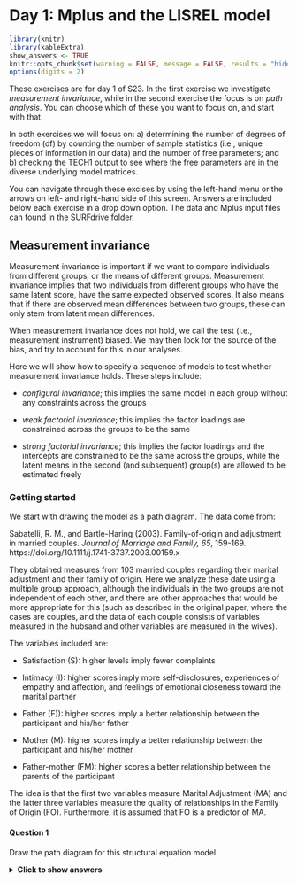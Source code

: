 # Day 1: Mplus and the LISREL model

```r
library(knitr)
library(kableExtra)
show_answers <- TRUE
knitr::opts_chunk$set(warning = FALSE, message = FALSE, results = "hide", eval = show_answers, echo = show_answers)
options(digits = 2)
```

These exercises are for day 1 of S23. In the first exercise we investigate _measurement invariance_, while in the second exercise the focus is on _path analysis_. You can choose which of these you want to focus on, and start with that.

In both exercises we will focus on: a) determining the number of degrees of freedom (df) by counting the number of sample statistics (i.e., unique pieces of information in our data) and the number of free parameters; and b) checking the TECH1 output to see where the free parameters are in the diverse underlying model matrices.  

You can navigate through these excises by using the left-hand menu or the arrows on left- and right-hand side of this screen. Answers are included below each exercise in a drop down option. The data and Mplus input files can found in the SURFdrive folder. 

## Measurement invariance{-}
Measurement invariance is important if we want to compare individuals from different groups, or the means of different groups. Measurement invariance implies that two individuals from different groups who have the same latent score, have the same expected observed scores. It also means that if there are observed mean differences between two groups, these can only stem from latent mean differences. 

When measurement invariance does not hold, we call the test (i.e., measurement instrument) biased. We may then look for the source of the bias, and try to account for this in our analyses. 

Here we will show how to specify a sequence of models to test whether measurement invariance holds. These steps include:

* _configural invariance_; this implies the same model in each group without any constraints across the groups

* _weak factorial invariance_; this implies the factor loadings are constrained across the groups to be the same

* _strong factorial invariance_; this implies the factor loadings and the intercepts are constrained to be the same across the groups, while the latent means in the second (and subsequent) group(s) are allowed to be estimated freely

### Getting started{-}
We start with drawing the model as a path diagram. The data come from:

Sabatelli, R. M., and Bartle-Haring (2003). Family-of-origin and adjustment in married couples. _Journal of Marriage and Family, 65_, 159-169. https://doi.org/10.1111/j.1741-3737.2003.00159.x

They obtained measures from 103 married couples regarding their marital adjustment and their family of origin. Here we analyze these date using a multiple group approach, although the individuals in the two groups are not independent of each other, and there are other approaches that would be more appropriate for this (such as described in the original paper, where the cases are couples, and the data of each couple consists of variables measured in the hubsand and other variables are measured in the wives).

The variables included are:

* Satisfaction (S): higher levels imply fewer complaints

* Intimacy (I): higher scores imply more self-disclosures, experiences of empathy and affection, and feelings of emotional closeness toward the marital partner

* Father (F)): higher scores imply a better relationship between the participant and his/her father

* Mother (M): higher scores imply a better relationship between the participant and his/her mother

* Father-mother (FM): higher scores a better relationship between the parents of the participant

The idea is that the first two variables measure Marital Adjustment (MA) and the latter three variables measure the quality of relationships in the Family of Origin (FO). Furthermore, it is assumed that FO is a predictor of MA. 

#### Question 1{-}
Draw the path diagram for this structural equation model. 

<details>
  <summary><b>Click to show answers</b></summary>

Measurement part of the model: S and I are indicators of MA; F, M, and FM are indicators of FO. 

Structural part of the model: MA is regressed on FO. 

![](figures/PathDiagramMeasInv.png){width=400px}


`r if(knitr::is_html_output()){"\\details"}`

Before doing the actual model that includes the structural relation between the latent variables, we start with only the measurement model; this means that we specify a two-factor model in which the latent variables are allowed to covary (i.e., a two-headed arrow between MA and FO). We use this model to investigate whether strong factorial invariance holds by testing whether the assumptions of this model hold.

#### Question 2{-}
The data for this exercise are included in the file named Family.dat; note it only contains the summary statistics, that is, it contains the means, standard deviations, and correlation matrices for each group (men first, then women), that were printed in the original paper. Have a look at these.


<details>
  <summary><b>Click to show answers</b></summary>

You can open the data either in Mplus, or with a program like notepad. This is what you see:

```
161.779 138.382 86.229 86.392 85.046
32.936 22.749 13.390 13.679 14.382
1
.740 1
.265 .422 1
.305 .401 .791 1
.315 .351 .662 .587 1
155.547 137.971 82.764 85.494 81.003
31.168 20.094 11.229 11.743 13.220
1
.658 1
.288 .398 1
.171 .295 .480 1
.264 .305 .554 .422 1
```

`r if(knitr::is_html_output()){"\\details"}`

#### Question 3{-}
Typically when you have data, you will have the raw data. In that case you will have the observed variables and a grouping variable in one file. See example 5.14 in the Mplus Users Guide for how to specify the `DATA` and `VARIABLE` commands in that case.

Here we only have the summary data. To specify the `DATA` and `VARIABLE` commands in this case, use:

```
DATA:   NGROUPS ARE 2;
        TYPE IS MEANS STD CORR;
        FILE IS Family.dat;
        NOBSERVATIONS ARE 103 103;

VARIABLE:   NAMES ARE S I F M FM;
```

We will begin with using the automatic option in Mplus that allows us to run all three models that are needed to investigate measurement invariance. This can be done by adding:

```
    ANALYSIS:   MODEL = CONFIGURAL METRIC SCALAR;
```

where `CONFIGURAL` is the model without any constraints across the groups; `METRIC` is the model we refer to as _weak factorial invariance_, that is, equal factor loadings across groups; and `SCALAR` is what we refer to as _strong factorial invariance_, that is, equal factor loadings and intercepts across groups, and freely estimated latent means in group 2 (and subsequent groups, if there are any).

Use the code above, and add:

* `TITLE` command

* `MODEL` command, in which you just specify the general factor model (so no need to specify separate models for separate groups!)

* `OUTPUT` command

Run the model and check the output. Describe what you see. 
<details>
  <summary><b>Click to show answers</b></summary>
  
In the top menu in Mplus you can change the format of the output file by going to `Mplus` and choosing `HTML output`, and then run the model. This will result in output with links that makes it easier to navigate through it. At the beginning of the output, you get to see:

```
    OUTPUT SECTIONS

    Input Instructions 
    Input Warnings And Errors 
    Summary Of Analysis 
    Sample Statistics 
    Model Fit Information 
    - For The Configural Model 
    - For The Metric Model 
    - For The Scalar Model 
    Model Results 
    - For The Configural Model 
    - For The Metric Model 
    - For The Scalar Model 
    Technical 1 Output 
    - For The Configural Model 
    - For The Metric Model 
    - For The Scalar Model 
    Technical 9 Output 
```

Hence, we see that for each of the three models we get information about model fit, we get the parameter estimates, and the additional output (here, we asked for `TECH1`). We also get `TECH9` which contains the warnings for the three models.  

`r if(knitr::is_html_output()){"\\details"}`

While this automatic option is of course very convenient in practice, we will now focus in this exercise on how to specify and run these three models ourselves. The point of this is that we see how we can overrule defaults in Mplus, and we consider the models one by one (and check the `TECH1` output), and consider alternative ways of scaling these models.

### Step 1: Configural invariance{-}

#### Question 4{-}
If we specify the model for configural invariance:

* how many sample statistics are there?

* how many free parameters are there?

* how many df are there?

<details>
  <summary><b>Click to show answers</b></summary>

_Sample statistics_. We have 5 observed variables in each group. Hence, we have 5*6/2 = 15 unique elements in the covariance matrix S for each group, plus 5 observed means, so 20 sample statistics per group. That makes 40 sample statistics in total.

_Free parameter_. In each group we estimate:

* 3 factor loadings (there are 5 factor loadings, but 2 are used for scaling)

* 2 factor variances

* 1 factor covariance

* 5 residual variances

* 5 intercepts

That makes 16 parameters per group; hence, 32 free parameters in total.

_Degrees of freedom_. The degrees of freedom are therefore: df = 40-32=6.

`r if(knitr::is_html_output()){"\\details"}`


#### Question 5{-}
Specify the two-factor model for configural invariance.

<details>
  <summary><b>Click to show answers</b></summary>

```
    MODEL:      MA BY S I;
                FO BY F M FM; 

    MODEL g2:   MA BY S@1 I;
                FO BY F@1 M FM;
                [S I F M FM];
                [MA@0 FO@0];
```
                
where the first `MODEL:` command is the general model specification, and the second part `MODEL g2;` is overruling the multiple group factor analysis defaults through:

* freeing the factor loadings (so they are not identical to the factor loadings in g1), and using `@1` to ensure the factors are scaled

* freeing the latent means in the second group (so they are not identical to the intercepts in g1)

* fixing the latent means to zero (to ensure identification)

Alternatively, one could also say:

```
    MODEL:      MA BY S I;
                FO BY F M FM; 

    MODEL g2:   MA BY I;
                FO BY M FM;
                [S I F M FM];
                [MA@0 FO@0];
```

Here, we are doing the same thing, but not overruling the default for the factor loadings of the first indicator of each latent variable (hence the initial scaling remains in tact).

In addition to this `MODEL` command, we specify the `OUTPUT` command as:

```
    OUTPUT: TECH1 MOD(4);
```

`r if(knitr::is_html_output()){"\\details"}`



#### Question 6{-}

Run this model, and check whether the `TECH1` output matches your answer under  Question 4 regarding where the free parameters are. Also check the warning(s); is there a reason for concern?

<details>
  <summary><b>Click to show answers</b></summary>

We get this warning:

```
    THE MODEL ESTIMATION TERMINATED NORMALLY

        WARNING:  THE RESIDUAL COVARIANCE MATRIX (THETA) IN GROUP G1 IS NOT
        POSITIVE DEFINITE.  THIS COULD INDICATE A NEGATIVE VARIANCE/RESIDUAL
        VARIANCE FOR AN OBSERVED VARIABLE, A CORRELATION GREATER OR EQUAL TO ONE
        BETWEEN TWO OBSERVED VARIABLES, OR A LINEAR DEPENDENCY AMONG MORE THAN TWO
        OBSERVED VARIABLES.  CHECK THE RESULTS SECTION FOR MORE INFORMATION.
        PROBLEM INVOLVING VARIABLE I.
```

This implies that the residual covariance matrix contains a combination of numbers (i.e., parameter estimates) that are not possible in a covariance matrix. We can start with checking the relevant parameter estimates in the first group:

```
     Residual Variances
        S                528.470    130.512      4.049      0.000
        I                -39.883    109.198     -0.365      0.715
        F                 21.613     10.983      1.968      0.049
        M                 53.509     11.710      4.570      0.000
        FM               103.074     16.168      6.375      0.000
```

It shows that the residual variance for the indicator I (intimacy) is negative; this is not possible (as variances are by definition zero or larger). This is referred to as a Heywood case, and is typically interpreted as meaning that the model is too complicated for the data (for instance because the model is really wrong, or because the sample size is too small). I is an indicator of MA, which only has one other indicator (i.e., S); this is often a difficult situation in terms of estimation. 

One action we could take is setting this residual variance to zero (note the parameter is not significantly different from zero). That would mean this variable is a perfect indicator of the latent variable MA, as there would be no measurement error at all; this would in turn mean we only need this indicator, and there is no need for the second indicator to measure the latent variable. 

But for now, we will just leave the variable in, and consider the model fit before moving on to testing weak factorial invariance. 

`r if(knitr::is_html_output()){"\\details"}`

#### Question 7{-}

For now, we ignore this warning. What is the model fit? 

<details>
  <summary><b>Click to show answers</b></summary>

```
    Chi-Square Test of Model Fit

              Value                              6.025
              Degrees of Freedom                     8    
              P-Value                           0.6444
```

The chi-square test indicates the model fits well (note btw that the degrees of freedom are indeed 8). We see this chi-square is simply the sum of the chi-squares that are obtained for each group, as presented in the output:

```
    Chi-Square Contribution From Each Group

              G1                                 4.688
              G2                                 1.337
```
              
The other fit measures also indicate the model fits very well:

```
    RMSEA (Root Mean Square Error Of Approximation)

              Estimate                           0.000
              90 Percent C.I.                    0.000  0.095
              Probability RMSEA <= .05           0.786

    CFI/TLI

              CFI                                1.000
              TLI                                1.000

    SRMR (Standardized Root Mean Square Residual)

              Value                              0.019
```

`r if(knitr::is_html_output()){"\\details"}`

### Step 2: Weak factorial invariance{-} 

#### Question 8{-}
Next, specify the model for weak factorial invariance. How many df would this model have? Run this model and report on the model fit. 

<details>
  <summary><b>Click to show answers</b></summary>

In the model for weak factorial invariance, we set the factor loadings invariant across groups, while not constraining the mean structure. In practice, this implies we no longer have to overrule the defaults for the factor loadings, but we still need to overrule the defaults for the intercepts and latent means. Hence, the model specification becomes:

```
    MODEL:      MA BY S I;
                FO BY F M FM; 

    MODEL g2:   [S I F M FM];
                [MA@0 FO@0];
```                


While in the previous model we were estimating 3 factor loadings in each group (so 6 factor loadings in total), we now estimate 3 factor loadings for both groups. Hence, this model has 3 free parameters _less_, and thus 3 df _more_ than the model for configural invariance; the df should thus be 8+3=11. This also becomes clear when looking at the `TECH1` output of this model (see the numbers that identify the free parameters in the matrix `LAMBDA`).  

We see this in the chi-square test:

```
    Chi-Square Test of Model Fit

              Value                              8.735
              Degrees of Freedom                    11
              P-Value                           0.6463
```

We see indeed the number of df is 11. 

`r if(knitr::is_html_output()){"\\details"}`

#### Question 9{-}
Do a chi-square difference test to determine whether the assumption of weak factorial invariance (i.e., equal factor loadings across groups) holds.

<details>
  <summary><b>Click to show answers</b></summary>

$\Delta \chi^2 = 8.735 - 6.025 = 2.710$

$\Delta df = 11 - 8 = 3$

Hence, the chi-square difference is 2.710 with df=3. The p-value for this is 0.4385 (for an online chi-square calculator, see for instance: https://www.fourmilab.ch/rpkp/experiments/analysis/chiCalc.html).

This means that our H0 (i.e., weak factorial invariance) is not rejected. Put differently, the constraints for weak factorial invariance can be imposed. 


`r if(knitr::is_html_output()){"\\details"}`

### Step 3: Strong factorial invariance{-}

#### Question 10{-}
Next, specify the model for strong factorial invariance. Again, indicate how many df this model will have, run the model, and report on the model fit.

<details>
  <summary><b>Click to show answers</b></summary>

Strong factorial invariance is the default multiple group factor model that Mplus runs. Hence, it does not require us to overrule any of its defaults. Compared to the previous model, this means that it will constrain all five intercepts to be identical across the two groups, but at the same time, it will freely estimate the two latent means in the second group. Hence, the difference in df is 5-2=3; the new model with have 3 df more than the one we had before. 

The `MODEL` command for this model is very simple; we only need:

```
    MODEL:      MA BY S I;
                FO BY F M FM; 
```

The chi-square of this model is:

```
    Chi-Square Test of Model Fit

             Value                             15.647
             Degrees of Freedom                    14
             P-Value                           0.3354
```

We see that indeed the df are 3 more than before (11+3=14).


`r if(knitr::is_html_output()){"\\details"}`

#### Exercise 11{-}
Do a chi-square difference test to determine whether the assumption of strong factorial invariance (i.e., equal intercepts; only latent mean differences) holds.

<details>
  <summary><b>Click to show answers</b></summary>

We compare the current model fit to that of the previous model (i.e., the one for weak factorial invariance), to determine whether the additional constraints are tenable. 

Hence we have:

$\Delta \chi^2 = 15.647 - 8.735 = 6.912$

$\Delta df = 14 - 11 = 3$ 

A chi-square difference test of 6.912 with 3 df has a p-value of 0.0748. Hence, again, the H0 is not rejected, which now means we can assume that strong factorial invariance holds. 

`r if(knitr::is_html_output()){"\\details"}`

#### Exercise 12{-}
Check the `TECH1` output for the latter model. How do you see the constraints that were imposed?  

<details>
  <summary><b>Click to show answers</b></summary>

You can see the intercepts and factor loadings are constrained across the two groups, because the same numbers are used to show which ones are estimated freely:

```
               NU
                  S             I             F             M             FM
                 ________      ________      ________      ________      ________
                      1             2             3             4             5


               LAMBDA
                 MA            FO
                  ________      ________
     S                  0             0
     I                  6             0
     F                  0             0
     M                  0             7
     FM                 0             8
```

`r if(knitr::is_html_output()){"\\details"}`


### Alternative way of scaling{-}
Above, we have used the usual way of scaling: 

* first factor loading of each latent variable fixed to 1 (in each group)

* all latent means fixed to 0 (in each group), combined with estimating the intercepts for the observed variables freely (in each group)

In this case, the step from configural to weak factorial invariance now consists of only adding more constraints, which makes it easy to see these two models are nested (i.e., the model for weak factorial invariance is nested under the model for configural invariance). 

However, it is less obvious that the model for strong factorial invariance is nested under the model for weak factorial invariance, because it includes constraining parameters (i.e., the intercepts have to be equal across groups), but also requires freeing parameters (i.e., the latent means in the second group are freed). 

To ensure that these models are nested, we use an alternative way of specifying these models, based on a different way of scaling. The __key issue__ here is that these alternative model specification are simply reparameterizations of the the same models; they are equivalent models, as we can see because they leas to the _exact same model fit_. 

#### Question 13{-} 
Instead of scaling with the latent means fixed to zero and the intercepts all estimated freely, scale the latent variable in the model for configural invariance through setting the intercept for the first indicator to zero, while allowing the latent mean to be estimated freely. Compare the model fit to the one obtained above for the configural invariance model. 


<details>
  <summary><b>Click to show answers</b></summary>

The `MODEL` command can be specified as:

```
      MODEL:      	MA BY S I;
                  	FO BY F M FM;

      MODEL g1:     [S@0 F@0];
                  	[MA FO];

      MODEL g2:   	MA BY S@1 I;
                  	FO BY F@1 M FM;
                  	[S@0 I F@0 M FM];
```

When running the model like this, it does not converge within the default number of iterations. We get this message

```
         NO CONVERGENCE.  NUMBER OF ITERATIONS EXCEEDED.
```

and there is no model fit, standard errors, or p-values. This can mean the model is too complicated. It can also mean you need to specify (better) starting values. As a first step, we can just increase the number of iterations, by adding:

```
    ANALYSIS:   ITERATIONS ARE 20000;
```

In this case, this solves it, that is, the model now converges. When considering the model fit, we see it is exactly the same as that of the model discussed in Question 7. 

```
    Chi-Square Test of Model Fit

              Value                              6.025
              Degrees of Freedom                     8    
              P-Value                           0.6444
```

Because the chi-square is exactly the same (and the df), this implies these models are _statistically equivalent_; they are identical, just parameterized differently. You cannot distinguish between them on statistical grounds.

Hence, this shows that this alternative way of scaling the latent variables gives a model that is equivalent. 

`r if(knitr::is_html_output()){"\\details"}`


#### Question 14{-} 
Next, use this alternative way of scaling and specify the model for weak factorial invariance. 

<details>
  <summary><b>Click to show answers</b></summary>

The `MODEL` command can be specified as:

```
      MODEL:      	MA BY S I;
                  	FO BY F M FM;

      MODEL g1:     [S@0 F@0];
                  	[MA FO];

      MODEL g2:   	[S@0 I F@0 M FM];
```

That is, we no longer overrule the defaults for the factor loadings. Note that for this model to converge, we do not need to increase the number of iterations. 

When considering the model fit, we see it is exactly the same as that of the model discussed in Question 8: 

```
    Chi-Square Test of Model Fit

              Value                              8.735
              Degrees of Freedom                    11
              P-Value                           0.6463
```

This means that the current model is statistically equivalent to the model we had before to impose weak factorial invariance. 


`r if(knitr::is_html_output()){"\\details"}`

#### Question 15{-} 
And now, the Moment Suprême: We will specify the model for strong factorial invariance using this alternative way of scaling. The _key_ issue to notice here is that in going from weak factorial invariance to strong factorial invariance, we will now only add constraints, which makes it very clear that the latter model must be nested under the former.

Remember that before, we were adding constraints (i.e., fixing the intercepts to be identical across the groups), but also were freeing parameters (i.e., allowing the latent means in the second group to be estimated freely); this makes it difficult to see that the model for strong factorial invariance is nested under that of weak factorial invariance.

But with this alternative way of scaling, which leads to _statistically equivalant models_ (i.e., models with the exact fit, and which are thus indistinguishable), we now only add constraints on parameters when going from weak to strong factorial invariance, such that it is very obvious that (and how) they are nested. 

Specify the model for strong factorial invariance using this alternative way of scaling.

<details>
  <summary><b>Click to show answers</b></summary>

The `MODEL` command can be specified as:

```
      MODEL:      	MA BY S I;
                  	FO BY F M FM;

      MODEL g1:     [S@0 F@0];
                  	[MA FO];

      MODEL g2:   	[S@0 F@0];
```

This model leads to the exactly same model fit as that of the model discussed in Question 10: 

```
    Chi-Square Test of Model Fit

              Value                             15.647
              Degrees of Freedom                    14
              P-Value                           0.3354
```

This means that the current model is statistically equivalent to the model we had before to impose strong factorial invariance. This also means that we can now be certain that the model for strong factorial invariance is nested under the model for weak factorial invariance; this means we can do a chi-square difference test to compare them (as we already did above).

`r if(knitr::is_html_output()){"\\details"}`

#### Question 16{-}
While this alternative way of specifying the series of models is useful to seeing their nestedness, the first way of specifying the models also has advantages. One of these advantages is that it requires fewer defaults to be overruled. But more importantly, it allows us to easily determine in the strong factorial invariance model whether there are latent mean differences between the groups. Report and interpret these.

<details>
  <summary><b>Click to show answers</b></summary>

In the first approach, the model for strong factorial invariance is based on constraining the factor loadings and intercepts across the groups, and freeing the latent means in the second group, while the means in the first group are fixed to zero. 

That is, for G1 we get:

```
     Means
        MA                 0.000      0.000    999.000    999.000
        FO                 0.000      0.000    999.000    999.000
```

and for G2 we get:

```
     Means
        MA                -0.415      3.118     -0.133      0.894
        FO                -3.140      1.655     -1.898      0.058
```

This implies that the significance test of the latter can be used to determine whether there are latent mean differences between the second and the first group. Here we get a p-value of 0.894 for MA, and a p-value of 0.058 for FO; hence for both we do not find evidence that they differ from zero, which means that for both we do not find evidence that the two groups differ.  

`r if(knitr::is_html_output()){"\\details"}`


### Full model{-}
As both the test for weak and for strong factorial invariance were non-significant, we can conclude that strong factorial invariance holds. This means we can compare individuals from these groups, and we can compare the means of these groups. It also means that the constructs "Marital Adjustment" and "Family of Origin" are measured in the same way in these two groups, and that we can specify a structural model for these latent variables in the two groups to investigate how they are related. 

#### Question 17{-}
Specify the model as initially intended, with FO as a predictor of MA at the latent level, while assuming strong factorial invariance. 

<details>
  <summary><b>Click to show answers</b></summary>

The model is now specified as:

```
    MODEL:      MA BY S I;
                FO BY F M FM; 
                MA ON FO;
```

`r if(knitr::is_html_output()){"\\details"}`

#### Question 18{-}
Run this model, and compare the model fit to that of the model for strong factorial invariance that we had before. What do you conclude?

<details>
  <summary><b>Click to show answers</b></summary>

These models have the exact same model fit (same chi-square and df). This means these models are statistically equivalent. Hence, it does not matter whether you estimate the covariance between the two latent variables, or a regression coefficient. 

`r if(knitr::is_html_output()){"\\details"}`


#### Question 19{-}
When comparing the `TECH1` output of these two models, what difference do you spot?

<details>
  <summary><b>Click to show answers</b></summary>

In the two-factor model we have for G1:

```
              BETA
                  MA            FO
                  ________      ________
     MA                 0             0
     FO                 0             0


               PSI
                  MA            FO
                  ________      ________
     MA                14
     FO                15            16
```

that is, no structural parameters, and a covariance is Psi; in contrast in the regression model we have for G1:

```
               BETA
                  MA            FO
                  ________      ________
     MA                 0            14
     FO                 0             0


               PSI
                  MA            FO
                  ________      ________
     MA                15
     FO                 0            16
```

showing there is a structural parameter in Beta (going to MA, coming from FO), and there is no covariance estimated in Psi.

The same is true for G2. 

`r if(knitr::is_html_output()){"\\details"}`

#### Question 20{-}
As a final step, we want to investigate whether the regression coefficient is different in the two groups or not. How can you investigate this?


<details>
  <summary><b>Click to show answers</b></summary>

In the model above, the regression parameter was not constrained across the groups. We can now specify a model in which we constrain the parameter to be invariant across the two groups; that model will be nested under the previous model, and we can thus do a chi-square difference test to see whether the constraint holds. 

To constrain the parameter across the groups, we only have to give it a label (i.e., a name). Here we will give it the label `c` (you could als give it a longer name, such as `coeff`). The model is now specified as:

```
    MODEL:      MA BY S I;
                FO BY F M FM; 
                MA ON FO (c);
```

To see that this leads to having the same regression coefficient in both groups, we can check the `TECH1` output. For G1 we have (only showing part of it):

```
               ALPHA
                  MA            FO
                  ________      ________
                      0             0


               BETA
                   MA            FO
                  ________      ________
     MA                 0            14
     FO                 0             0


              PSI
                 MA            FO
                  ________      ________
     MA                15
     FO                 0            16
```

and for G2:

```
               ALPHA
                  MA            FO
                  ________      ________
                     22            23


              BETA
                  MA            FO
                  ________      ________
     MA                 0            14
     FO                 0             0


               PSI
                  MA            FO
                  ________      ________
     MA                24
     FO                 0            25
```

It shows that the structural parameter in both cases is the same parameter (number 14).

The model fit is:

```
    Chi-Square Test of Model Fit

              Value                             16.315
              Degrees of Freedom                    15
              P-Value                           0.3614
```

showing it has 1 df more than the model we had before (because we estimate 1 parameter less). Doing a chi-square difference test we get:

$\Delta \chi^2 = 16.315 - 15.647 = 0.688$ with $df-1$, which gives a p-value of 0.4137, which means the test is not significant. Hence, H0 does not have to be rejected, and we can therefor assume that the regression coefficient is identical across the two groups. 

`r if(knitr::is_html_output()){"\\details"}`

### Conclusion{-}
To summarize what we did in this exercise:

* we were interested in investigating a full SEM model (with both a measurement model and a structural model), in two groups

* before we could investigate the structural part of the model (i.e., the latent regression), we had to determine whether there was measurement invariance across the groups

* to this end we ran a series of three models: configural invariance, weak factorial invariance and strong factorial invariance; these models are increasingly more restrictive, and we compared each subsequent model with the preceding one (using a chi-square different test) to see whether the additional constraints were tenable

* since neither of the two chi-square difference test reached significance, we can conclude that strong factorial invariance holds; this means we are measuring the same constructs in both groups, and we can compare their latent means

* we also considered an alternative way to scale the models (based on setting one of the intercepts per factor to zero, rather than the latent means), which more clearly shows that the model for strong factorial invariance is a special case of the model for weak factorial invariance

* the first way of scaling has the advantage that we can immediately see whether the means of the two groups on the latent variables differ or not; here we found no significant difference

* since the latent variables are measured in the same way in both groups, we continue with our actual research question, which concerns the latent regression model; regressing the latent variables on each other resulted in a model that is equivalent to the model for strong factorial invariance

* subsequently, we constrained the regression coefficient across the two groups to see whether the effect of family of origin (FO) has the same effect on marital adjustment (MA) in the two groups; again, by doing a chi-square difference test we could determine whether or not this constraint was tenable; since the test was not significant, we may assume that the two regression slopes are the same across the groups

* note that in the end, we still have the same warning as for the first model about a Heywood case (negative variance) in the first group; we should present such results in a paper; we could constrain this variance to zero (and we could do the same thing in the other group, because it is not significantly different from zero there either), which would make this indicator and the latent variable it measures identical; put differently, this implies that we can measure marital adjustment with this one variable, and we do not need the other one for it 


## Path analysis{-}
In this exercise, we consider a path model in which observed variables are regressed on each other. 

The data come from the paper:

Hale, W. W., Van der Valk, I., Engels, R., and Meeus, W. (2005). Does perceived parental rejection make adolescents sad and mad? The association of perceived parental rejection with adolescent depression and aggression. --Journal of Adolescent Health, 36_, 466-474. https://doi.org/10.1016/j.jadohealth.2004.04.007

We collected the means, standard deviations, and correlation matrix from that paper for the group of older boys (n=275) in the file BoysDep.dat. We have the following four variables (in this order):

* perceived parental rejection (PPR) 

* adolescent depression (AD)

* adolescent aggression (AA)

* adolescent withdrawal (AW)

The model that the researchers proposed, is presented below: Their question is whether perceived parental rejection (meaning the adolescent feels rejected by the parents), leads adolescents to feel sad (as operationalized with adolescent withdrawal), or mad (as operationalized with adolescent aggression), and to what extent these effects are mediated through adolescent depression. 

![The path model proposed by Hale et al. (2005)](figures/HaleModel.png){width=500px}

#### Question 1{-}
Determine: a) how many sample statistics there are; b) how many free parameters there are: and c) how many degrees of freedom this model has.

<details>
  <summary><b>Click to show answers</b></summary>

There are four observed variables, so 4*5/2 = 10 unique elements in the covariance matrix S, and 4 observed means; that makes 14 sample statistics in total.

The number of free parameters in this model are: 1 variance of the exogenous variable (PPR), 3 residual variance of the endogenous variables (AD, AA and AW), 5 structural parameters (i.e., regression coefficients), 1 mean for the exogenous variable (PPR), and 3 intercepts for the endogenous variables (AD, AA, and AW). That makes 13 free parameters in total.

The number of degrees of freedom should therefor equal 14-13=1.


`r if(knitr::is_html_output()){"\\details"}`

#### Question 2{-}
To specify the above model, make use of this code for the `DATA` command:  

```
    DATA:       TYPE IS MEANS STDEVIATIONS CORRELATION;
                FILE = BoysDep.dat;  
                NOBSERVATIONS = 275;
```

Note that when we have summary data, we have to tell Mplus how many observations there are, because it is not possible to know this in any other way.

Also, make use of this code for the `MODEL` command:

```
    MODEL:      AD ON PPR;
                AA ON AD PPR;
                AW ON AD PPR;               
```

Finish the code and run the model. Consider the model fit results: Do they make sense to you?

<details>
  <summary><b>Click to show answers</b></summary>
  
Below are the two most notable parts of the model fit output. 

```
    MODEL FIT INFORMATION

    Number of Free Parameters                       12

    ...

    Chi-Square Test of Model Fit

              Value                              0.000
              Degrees of Freedom                     0
              P-Value                           0.0000
```

It indicates that there are 12, rather than 13, free parameters, and that there are 0, rather than 1, degree of freedom. At first sight, this makes no sense: 12+0=12, but this should equal the number of sample statistics, which we determined is 14. 


`r if(knitr::is_html_output()){"\\details"}`


#### Question 3{-}
There are actually two things going on at once here. Check the `TECH1`  output to see whether you can figure out what the two issues are. 

<details>
  <summary><b>Click to show answers</b></summary>

Considering the first three matrices in `TECH1:

```
    TECHNICAL 1 OUTPUT

         PARAMETER SPECIFICATION

               NU
                  AD            AA            AW            PPR
                  ________      ________      ________      ________
                      0             0             0             0

               LAMBDA
                  AD            AA            AW            PPR
                  ________      ________      ________      ________
     AD                 0             0             0             0
     AA                 0             0             0             0
     AW                 0             0             0             0
     PPR                0             0             0             0


               THETA
                  AD            AA            AW            PPR
                  ________      ________      ________      ________
     AD                 0
     AA                 0             0
     AW                 0             0             0
     PPR                0             0             0             0
```

These three matrices are associated with the measurement equation and contain no free parameters for a path model.

Consider the second set of three model matrices:

```
               ALPHA
                  AD            AA            AW            PPR
                  ________      ________      ________      ________
                      1             2             3             0


               BETA
                  AD            AA            AW            PPR
                  ________      ________      ________      ________
     AD                 0             0             0             4
     AA                 5             0             0             6
     AW                 7             0             0             8
     PPR                0             0             0             0


               PSI
                  AD            AA            AW            PPR
                  ________      ________      ________      ________
     AD                 9
     AA                 0            10
     AW                 0            11            12
     PPR                0             0             0             0
```

Here we see where the free parameters are (adding up to 12, which was the number indicated in the Mplus output). There are three things to notice here:

* the order of the variables has been changed by Mplus, and the exogenous variable PPR is placed at the end in these matrices; this may be somewhat inconvenient when looking at these matrices, but is not a problem

* the mean and the variance for this exogenous variable are not counted as free parameters; this is because they are exactly the same as the observed mean and variance, which in turn are not counted as sample statistics (hence, the free parameters + df add up to 12 rather than 14); while this does not affect model fit here, we can decide to overrule this, asking for the means and/or variance of PPR, which changes its status to endogenous 

* there is a covariance between the _residuals_ of AW and AA (the off-diagonal element, parameter 11 in the Psi matrix); apparently, this is a default that Mplus imposes for path models, that the variables at the end (i.e., the endogenous variables that are only dependent variables, and do not predict anything themselves) have correlated residuals; if we don't want that, we have to actively set this covariance to zero

Regarding the latter point, we may also look at the parameter estimate for this covariance: 

```
     AW       WITH
        AA                 1.173      1.358      0.864      0.388
```

This covariance is not significantly different from zero; hence, we can decide that it can be omitted from the model (which is the same as fixing it to zero).


`r if(knitr::is_html_output()){"\\details"}`

#### Question 4{-}
Specify a model that overrules the defaults we ran into in the previous question. Discuss the model fit. Check the `TECH1` output and notice the differences with what you saw before. 

<details>
  <summary><b>Click to show answers</b></summary>

We use the following `MODEL` command:

```
    MODEL:      AD ON PPR;
                AA ON AD PPR;
                AW ON AD PPR;
                AA WITH AW@0;
                PPR; 
```

The fit information we get with this code is:

```
    MODEL FIT INFORMATION

    Number of Free Parameters                       13

    ...

    Chi-Square Test of Model Fit

              Value                              0.750
              Degrees of Freedom                     1
              P-Value                           0.3865
```

So now we see there are 13 free parameters in this model and there is 1 df; this is what we determined in the beginning (and 13+1=14, so it nicely adds up to the total number of sample statistics that we counted to begin with).

When checking the `TECH1` output, what we notice is:

* the free parameters are counting up to 13

* the mean and variance of the exogenous variable PPR are now both counted as free parameters

* the covariance between the residuals of AA and AW is no longer estimated (not a free parameter)

`r if(knitr::is_html_output()){"\\details"}`

#### Question 5{-}
We are actually interested not so much in overall model fit here (the model has only 1 df, so it is very unlikely that will not fit well), but rather in its parameter estimates, and even more so, in the mediated and direct effects. 

To get information about the indirect (i.e., mediated) effects, we have to add these lines to the code:

```
    MODEL INDIRECT:
                AA IND PPR;
                AW IND PPR;          
```

Run the model with this code added, and report on the indirect effects.

<details>
  <summary><b>Click to show answers</b></summary>

Note that the model itself has not changed (you can also tell by the fact that the model fit and parameter estimates are the same as before); we just have additional output.

The nonstandardized additional output starts with:

```
    TOTAL, TOTAL INDIRECT, SPECIFIC INDIRECT, AND DIRECT EFFECTS

                                                        Two-Tailed
                        Estimate       S.E.  Est./S.E.    P-Value

    Effects from PPR to AA

      Total                0.538      0.247      2.174      0.030
      Total indirect       0.221      0.085      2.608      0.009

      Specific indirect 1
        AA
        AD
        PPR                0.221      0.085      2.608      0.009

      Direct
        AA
        PPR                0.317      0.240      1.320      0.187
```

It reports all there is to know about the effect of PPR on AA: 

* the direct effect is not significant (p=0.187)

* the indirect effect through AD is significant and positive (p=0.009), meaning that higher perceived parental rejection leads to higher aggression

* the total indirect effect is the same, as there is only one indirect effect (there can be multiple indirect through different series of mediators in more complicated models)

* the total effect is the total indirect effect (i.e., all indirect effects) plus the direct effect

Because the indirect effect is not significant, we could decide to take this out of the model (which is the same as setting it to zero).

For the second outcome variable we get:

```
    Effects from PPR to AW

      Total                0.035      0.070      0.498      0.619
      Total indirect       0.042      0.019      2.249      0.025

      Specific indirect 1
        AW
        AD
        PPR                0.042      0.019      2.249      0.025

      Direct
        AW
        PPR               -0.007      0.070     -0.103      0.918
```

Pretty much the same picture: The direct effect is non-significant and could thus be fixed to zero. The indirect effect is significantly different from zero, and positive, meaning more perceived parental rejection is followed by more adolescent withdrawal.

We can also look at the standardized effects, but let's first fix the non-significant direct effects to zero. 


`r if(knitr::is_html_output()){"\\details"}`

#### Question 6{-}
Fix the non-significant direct effects to zero, and run the model again. Consider the standardized indirect effects in this model: What can you conclude with regard to the researchers' question: Does perceived rejection make adolescents sad or mad?

<details>
  <summary><b>Click to show answers</b></summary>

The standardized indirect effect of PPR on AA is:

```
      Specific indirect 1
        AA
        AD
        PPR                0.056      0.021      2.680      0.007
```

The standardized indirect effect of PPR on AW is:

```
      Specific indirect 1
        AW
        AD
        PPR                0.036      0.016      2.281      0.023
```

We see the effect of PPR on AA (aggression) is larger than that on AW (withdrawal). Hence, we could say that perceived parental rejection makes adolescents more mad than sad, although it also makes them sad. Note however that these effects are both quite small.

`r if(knitr::is_html_output()){"\\details"}`

#### Question 7{-}
Consider the parameter estimates from the non-standardized solution and write down the regression equations for the three dependent variables in the model; fill in the actual parameter estimates for the intercepts and slopes (i.e., regression coefficients).

<details>
  <summary><b>Click to show answers</b></summary>
  
For adolescent depression we have:

$$AD_i = 22.096 + 0.609*PPR_i + \zeta_{ADi}$$

For adolescent aggression we have:

$$AA_i = 16.739 + 0.379*AD_i + \zeta_{AAi}$$
$$     = 16.739 + 0.379*(22.096 + 0.609*PPR_i + \zeta_{ADi})+ \zeta_{AAi}$$

For adolescent withdrawal we have:


$$AW_i = 6.842 + 0.0.069*AD_i + \zeta_{AWi}$$
     $$= 6.842 + 0.069*(22.096 + 0.609*PPR_i + \zeta_{ADi})+ \zeta_{AWi}$$

`r if(knitr::is_html_output()){"\\details"}`

### Conclusion{-}
When doing a path analysis with only observed variables, there are several defaults that are operating. It can be helpful to check the `TECH1` output to see what and where they are (rather than trying to memorize all of them).

Some aspects regarding _observed exogenous variables_ to keep in mind:

* observed exogenous variables are observed variables that do not have any one-headed arrows pointing towards them; this means that they are not predicted by anything

* Mplus treats such variables differently than other variables; specifically: a) their observed variances, covariances and means are not counted as sample statistics; and b) their estimated variances, covariances and means are not counted as free parameters; note these two cancel each other out (in terms of sample statistics - free parameters = degrees of freedom)

* When there are no missing data, the observed means, variances and covariances for observed exogenous variables are identical to their estimated means, variances and covariances

* When there are missing data, Mplus will use case-wise deletion for cases that have missings on the observed exogenous variables; this may be undesirable, and can be avoided by changing the status of these variables in Mplus to endogenous by asking for their means and/or variances (then Mplus will keep all cases and use ML to deal with the missing observations)

* Another scenario in which we need to be concerned about observed exogenous variables being treated differently, is when we want to compare such a model to a model in which one or more of these variables are _not_ exogenous; the AIC and BIC of these two models will not be comparable; you can tell by looking at the loglikelihood value for H1 (i.e., for the saturated model), just above the `Information Criteria` in the output; if these are not the same, the AIC and BIC are not comparable!

Some issues regarding _additional defaults_ to keep in mind:

* In a path model with observed variables only, you have exogenous variables and endogenous variables; the latter can be further distinguished into mediators (i.e., they are dependent variables, but also predictors of other variables), and outcome variables (i.e., they have only arrows pointing towards them, not out of them)

* The exogenous variables in such models are by default allowed to covary (i.e., there is a two-headed arrow between them); typically, that is fine as we do not have a specific theory about how the predictors are related to each other; however, if you do not want them to be correlated, you can set their covariance to zero with the `WITH` statement (note this will also change their status from exogenous to endogenous) 

* The residuals of mediators in such models are uncorrelated, unless you specify they should covary (using the `WITH` statement)

* The residuals of outcome variables in such models are by default allowed to be correlated (or: to covary); in terms of a path diagram this implies Mplus automatically adds a two-headed arrow between these residuals

* You can use the `TECH1` output to trace these defaults


Some issues regarding _indirect effects_ to keep in mind:

* In this exercise we let Mplus compute the indirect (i.e., mediated) effects by simply multiplying the parameter estimates; the p-value that is reported for this, is known as the Sobel test; however, it is also known that this test is not correct

* A better approach to determine whether the indirect effect differs from zero or not, is through using bootstrapping and checking the 95\% confidence interval for the indirect effect; this can be easily done in Mplus, but requires you to have the raw data (here we only have the summary data, which makes it impossible); in that case you may add to your code:

```
    		ANALYSIS: BOOTSTRAP IS 1000;
    		OUTPUT:   CINTERVAL;
```





